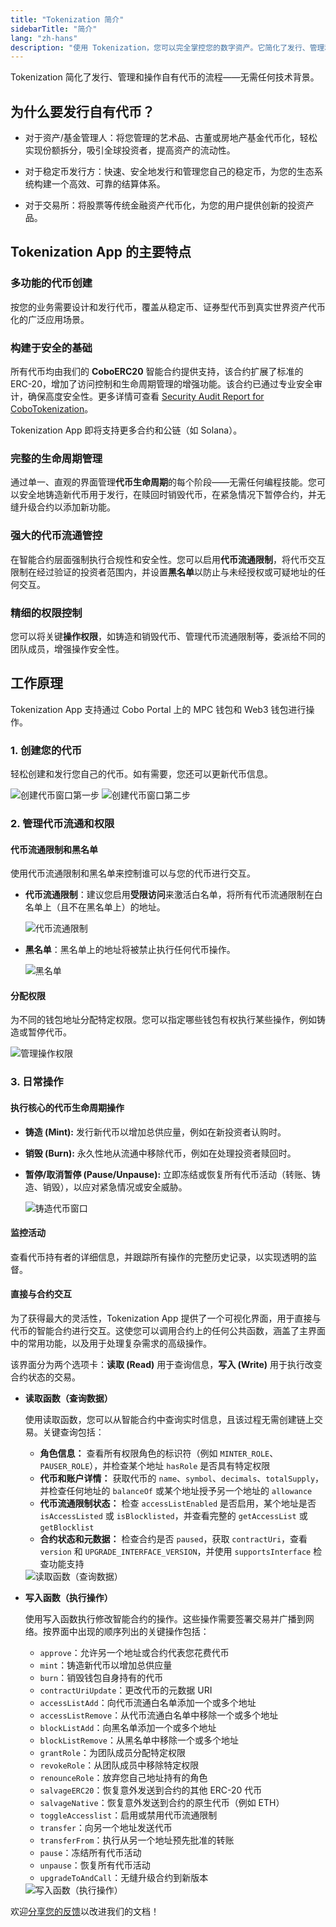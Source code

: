 ```yaml
---
title: "Tokenization 简介"
sidebarTitle: "简介"
lang: "zh-hans"
description: "使用 Tokenization，您可以完全掌控您的数字资产。它简化了发行、管理和操作自有代币的流程。"
---
```


Tokenization 简化了发行、管理和操作自有代币的流程——无需任何技术背景。

## 为什么要发行自有代币？

- 对于资产/基金管理人：将您管理的艺术品、古董或房地产基金代币化，轻松实现份额拆分，吸引全球投资者，提高资产的流动性。

- 对于稳定币发行方：快速、安全地发行和管理您自己的稳定币，为您的生态系统构建一个高效、可靠的结算体系。

- 对于交易所：将股票等传统金融资产代币化，为您的用户提供创新的投资产品。

## Tokenization App 的主要特点

### 多功能的代币创建
按您的业务需要设计和发行代币，覆盖从稳定币、证券型代币到真实世界资产代币化的广泛应用场景。

### 构建于安全的基础
所有代币均由我们的 **CoboERC20** 智能合约提供支持，该合约扩展了标准的 ERC-20，增加了访问控制和生命周期管理的增强功能。该合约已通过专业安全审计，确保高度安全性。更多详情可查看 [Security Audit Report for CoboTokenization](https://d.cobo.com/public/documents/blocksec_CoboTokenization_v1.0-signed.pdf)。

Tokenization App 即将支持更多合约和公链（如 Solana）。

### 完整的生命周期管理
通过单一、直观的界面管理**代币生命周期**的每个阶段——无需任何编程技能。您可以安全地铸造新代币用于发行，在赎回时销毁代币，在紧急情况下暂停合约，并无缝升级合约以添加新功能。

### 强大的代币流通管控
在智能合约层面强制执行合规性和安全性。您可以启用**代币流通限制**，将代币交互限制在经过验证的投资者范围内，并设置**黑名单**以防止与未经授权或可疑地址的任何交互。

### 精细的权限控制
您可以将关键**操作权限**，如铸造和销毁代币、管理代币流通限制等，委派给不同的团队成员，增强操作安全性。

## 工作原理

Tokenization App 支持通过 Cobo Portal 上的 MPC 钱包和 Web3 钱包进行操作。

### 1. 创建您的代币
轻松创建和发行您自己的代币。如有需要，您还可以更新代币信息。

<img src="/cn/images/portal-apps/tokenization/create-token1.png" className="screenshot_modal" alt="创建代币窗口第一步"/>

<img src="/cn/images/portal-apps/tokenization/create-token2.png" className="screenshot_modal" alt="创建代币窗口第二步"/>

### 2. 管理代币流通和权限

#### 代币流通限制和黑名单

使用代币流通限制和黑名单来控制谁可以与您的代币进行交互。

- **代币流通限制**：建议您启用**受限访问**来激活白名单，将所有代币流通限制在白名单上（且不在黑名单上）的地址。

    <img src="/cn/images/portal-apps/tokenization/token-access.png" className="screenshot_modal" alt="代币流通限制"/>

- **黑名单**：黑名单上的地址将被禁止执行任何代币操作。

    <img src="/cn/images/portal-apps/tokenization/blocklist.png" className="screenshot_modal" alt="黑名单"/>

#### 分配权限
为不同的钱包地址分配特定权限。您可以指定哪些钱包有权执行某些操作，例如铸造或暂停代币。

<img src="/cn/images/portal-apps/tokenization/permissions.png" className="screenshot_modal" alt="管理操作权限"/>

### 3. 日常操作

#### 执行核心的代币生命周期操作

- **铸造 (Mint):** 发行新代币以增加总供应量，例如在新投资者认购时。
- **销毁 (Burn):** 永久性地从流通中移除代币，例如在处理投资者赎回时。
- **暂停/取消暂停 (Pause/Unpause):** 立即冻结或恢复所有代币活动（转账、铸造、销毁），以应对紧急情况或安全威胁。

    <img src="/cn/images/portal-apps/tokenization/mint.png" className="screenshot_modal" alt="铸造代币窗口"/>

#### 监控活动

查看代币持有者的详细信息，并跟踪所有操作的完整历史记录，以实现透明的监督。

#### 直接与合约交互

为了获得最大的灵活性，Tokenization App 提供了一个可视化界面，用于直接与代币的智能合约进行交互。这使您可以调用合约上的任何公共函数，涵盖了主界面中的常用功能，以及用于处理复杂需求的高级操作。

该界面分为两个选项卡：**读取 (Read)** 用于查询信息，**写入 (Write)** 用于执行改变合约状态的交易。

- **读取函数（查询数据）**

    使用读取函数，您可以从智能合约中查询实时信息，且该过程无需创建链上交易。关键查询包括：

    - **角色信息：** 查看所有权限角色的标识符（例如 `MINTER_ROLE`、`PAUSER_ROLE`），并检查某个地址 `hasRole` 是否具有特定权限
    - **代币和账户详情：** 获取代币的 `name`、`symbol`、`decimals`、`totalSupply`，并检查任何地址的 `balanceOf` 或某个地址授予另一个地址的 `allowance`
    - **代币流通限制状态：** 检查 `accessListEnabled` 是否启用，某个地址是否 `isAccessListed` 或 `isBlocklisted`，并查看完整的 `getAccessList` 或 `getBlocklist`
    - **合约状态和元数据：** 检查合约是否 `paused`，获取 `contractUri`，查看 `version` 和 `UPGRADE_INTERFACE_VERSION`，并使用 `supportsInterface` 检查功能支持
    <img src="/cn/images/portal-apps/tokenization/function-read.png" className="screenshot_modal" alt="读取函数（查询数据）"/>

- **写入函数（执行操作）**

    使用写入函数执行修改智能合约的操作。这些操作需要签署交易并广播到网络。按界面中出现的顺序列出的关键操作包括：

    - `approve`：允许另一个地址或合约代表您花费代币
    - `mint`：铸造新代币以增加总供应量
    - `burn`：销毁钱包自身持有的代币
    - `contractUriUpdate`：更改代币的元数据 URI
    - `accessListAdd`：向代币流通白名单添加一个或多个地址
    - `accessListRemove`：从代币流通白名单中移除一个或多个地址
    - `blockListAdd`：向黑名单添加一个或多个地址
    - `blockListRemove`：从黑名单中移除一个或多个地址
    - `grantRole`：为团队成员分配特定权限
    - `revokeRole`：从团队成员中移除特定权限
    - `renounceRole`：放弃您自己地址持有的角色
    - `salvageERC20`：恢复意外发送到合约的其他 ERC-20 代币
    - `salvageNative`：恢复意外发送到合约的原生代币（例如 ETH）
    - `toggleAccesslist`：启用或禁用代币流通限制
    - `transfer`：向另一个地址发送代币
    - `transferFrom`：执行从另一个地址预先批准的转账
    - `pause`：冻结所有代币活动
    - `unpause`：恢复所有代币活动
    - `upgradeToAndCall`：无缝升级合约到新版本
    <img src="/cn/images/portal-apps/tokenization/function-write.png" className="screenshot_modal" alt="写入函数（执行操作）"/>

<Tip>欢迎[分享您的反馈](https://forms.zohopublic.com/cobo/form/DocumentFeedbackForm/formperma/QvLOhxJv1_JMsJ-1dleZ8Itb_7rzN-LtgvsDdxosoVI?referrername=manuals)以改进我们的文档！</Tip>
